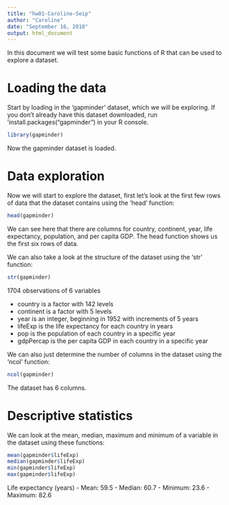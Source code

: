 ```yaml
---
title: "hw01-Caroline-Seip"
author: "Caroline"
date: "September 16, 2018"
output: html_document
---
```


In this document we will test some basic functions of R that can be used to explore a dataset.

# Loading the data

Start by loading in the 'gapminder' dataset, which we will be exploring. If you don't already have this dataset downloaded, run 'install.packages("gapminder") in your R console.
```r
library(gapminder)
```
Now the gapminder dataset is loaded.

# Data exploration

Now we will start to explore the dataset, first let's look at the first few rows of data that the dataset contains using the 'head' function:
```r
head(gapminder)
```
We can see here that there are columns for country, continent, year, life expectancy, population, and per capita GDP. The head function shows us the first six rows of data. 

We can also take a look at the structure of the dataset using the 'str' function:

```r
str(gapminder)
```
1704 observations of 6 variables

- country is a factor with 142 levels
- continent is a factor with 5 levels
- year is an integer, beginning in 1952 with increments of 5 years
- lifeExp is the life expectancy for each country in years
- pop is the population of each country in a specific year
- gdpPercap is the per capita GDP in each country in a specific year

We can also just determine the number of columns in the dataset using the 'ncol' function:

```r
ncol(gapminder)
```
The dataset has 6 columns.

# Descriptive statistics

We can look at the mean, median, maximum and minimum of a variable in the dataset using these functions:
```r
mean(gapminder$lifeExp)
median(gapminder$lifeExp)
min(gapminder$lifeExp)
max(gapminder$lifeExp)
```
Life expectancy (years)
- Mean: 59.5
- Median: 60.7
- Minimum: 23.6
- Maximum: 82.6




